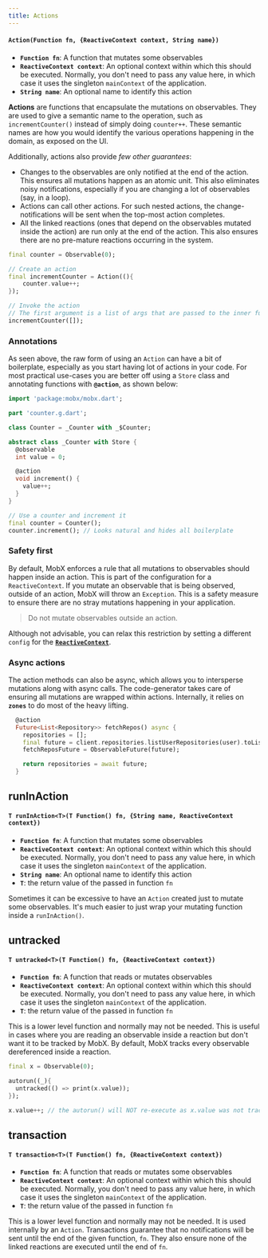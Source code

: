 ```yaml
---
title: Actions
---
```


#### `Action(Function fn, {ReactiveContext context, String name})`

- **`Function fn`**: A function that mutates some observables
- **`ReactiveContext context`**: An optional context within which this should be
  executed. Normally, you don't need to pass any value here, in which case it
  uses the singleton `mainContext` of the application.
- **`String name`**: An optional name to identify this action

**Actions** are functions that encapsulate the mutations on observables. They
are used to give a semantic name to the operation, such as `incrementCounter()`
instead of simply doing `counter++`. These semantic names are how you would
identify the various operations happening in the domain, as exposed on the UI.

Additionally, actions also provide _few other guarantees_:

- Changes to the observables are only notified at the end of the action. This
  ensures all mutations happen as an atomic unit. This also eliminates noisy
  notifications, especially if you are changing a lot of observables (say, in a
  loop).
- Actions can call other actions. For such nested actions, the
  change-notifications will be sent when the top-most action completes.
- All the linked reactions (ones that depend on the observables mutated inside
  the action) are run only at the end of the action. This also ensures there are
  no pre-mature reactions occurring in the system.

```dart
final counter = Observable(0);

// Create an action
final incrementCounter = Action((){
    counter.value++;
});

// Invoke the action
// The first argument is a list of args that are passed to the inner function, which is empty in this case
incrementCounter([]);
```

### Annotations

As seen above, the raw form of using an `Action` can have a bit of boilerplate,
especially as you start having lot of actions in your code. For most practical
use-cases you are better off using a `Store` class and annotating functions with
**`@action`**, as shown below:

```dart
import 'package:mobx/mobx.dart';

part 'counter.g.dart';

class Counter = _Counter with _$Counter;

abstract class _Counter with Store {
  @observable
  int value = 0;

  @action
  void increment() {
    value++;
  }
}

// Use a counter and increment it
final counter = Counter();
counter.increment(); // Looks natural and hides all boilerplate
```

### Safety first

By default, MobX enforces a rule that all mutations to observables should happen
inside an action. This is part of the configuration for a `ReactiveContext`. If
you mutate an observable that is being observed, outside of an action, MobX will
throw an `Exception`. This is a safety measure to ensure there are no stray
mutations happening in your application.

> Do not mutate observables outside an action.

Although not advisable, you can relax this restriction by setting a different
`config` for the [**`ReactiveContext`**](/api/context#reactivecontext).

### Async actions

The action methods can also be async, which allows you to intersperse mutations
along with async calls. The code-generator takes care of ensuring all mutations
are wrapped within actions. Internally, it relies on **`zones`** to do most of
the heavy lifting.

```dart
  @action
  Future<List<Repository>> fetchRepos() async {
    repositories = [];
    final future = client.repositories.listUserRepositories(user).toList();
    fetchReposFuture = ObservableFuture(future);

    return repositories = await future;
  }

```

## runInAction

#### `T runInAction<T>(T Function() fn, {String name, ReactiveContext context})`

- **`Function fn`**: A function that mutates some observables
- **`ReactiveContext context`**: An optional context within which this should be
  executed. Normally, you don't need to pass any value here, in which case it
  uses the singleton `mainContext` of the application.
- **`String name`**: An optional name to identify this action
- **`T`**: the return value of the passed in function `fn`

Sometimes it can be excessive to have an `Action` created just to mutate some
observables. It's much easier to just wrap your mutating function inside a
`runInAction()`.

## untracked

#### `T untracked<T>(T Function() fn, {ReactiveContext context})`

- **`Function fn`**: A function that reads or mutates observables
- **`ReactiveContext context`**: An optional context within which this should be
  executed. Normally, you don't need to pass any value here, in which case it
  uses the singleton `mainContext` of the application.
- **`T`**: the return value of the passed in function `fn`

This is a lower level function and normally may not be needed. This is useful in
cases where you are reading an observable inside a reaction but don't want it to
be tracked by MobX. By default, MobX tracks every observable dereferenced inside
a reaction.

```dart
final x = Observable(0);

autorun((_){
  untracked(() => print(x.value));
});

x.value++; // the autorun() will NOT re-execute as x.value was not tracked
```

## transaction

#### `T transaction<T>(T Function() fn, {ReactiveContext context})`

- **`Function fn`**: A function that reads or mutates some observables
- **`ReactiveContext context`**: An optional context within which this should be
  executed. Normally, you don't need to pass any value here, in which case it
  uses the singleton `mainContext` of the application.
- **`T`**: the return value of the passed in function `fn`

This is a lower level function and normally may not be needed. It is used
internally by an `Action`. Transactions guarantee that no notifications will be
sent until the end of the given function, `fn`. They also ensure none of the
linked reactions are executed until the end of `fn`.
